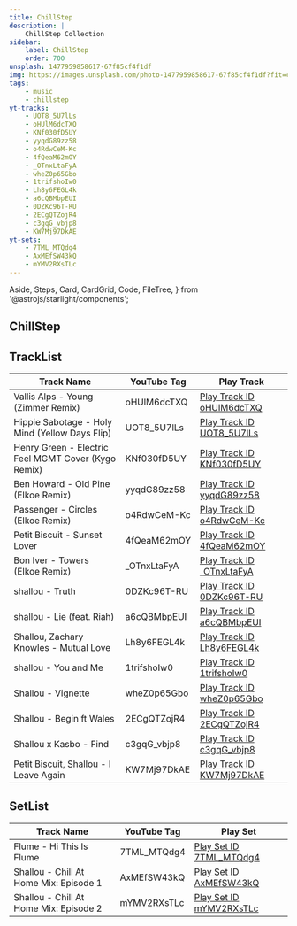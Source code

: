 ```yaml
---
title: ChillStep
description: |
    ChillStep Collection
sidebar:
    label: ChillStep
    order: 700
unsplash: 1477959858617-67f85cf4f1df
img: https://images.unsplash.com/photo-1477959858617-67f85cf4f1df?fit=crop&w=1400&h=700&q=75
tags:
    - music
    - chillstep
yt-tracks:
    - UOT8_5U7lLs
    - oHUlM6dcTXQ
    - KNf030fD5UY
    - yyqdG89zz58
    - o4RdwCeM-Kc
    - 4fQeaM62mOY
    - _OTnxLtaFyA
    - wheZ0p65Gbo
    - 1trifshoIw0
    - Lh8y6FEGL4k
    - a6cQBMbpEUI
    - 0DZKc96T-RU
    - 2ECgQTZojR4
    - c3gqG_vbjp8
    - KW7Mj97DkAE
yt-sets:
    - 7TML_MTQdg4
    - AxMEfSW43kQ
    - mYMV2RXsTLc
---
```


  Aside,
  Steps,
  Card,
  CardGrid,
  Code,
  FileTree,
} from '@astrojs/starlight/components';


## ChillStep

## TrackList

| Track Name | YouTube Tag | Play Track |
|------------|-------------|------------|
| Vallis Alps - Young (Zimmer Remix) | oHUlM6dcTXQ | [Play Track ID oHUlM6dcTXQ](https://kbve.com/music/?yt=oHUlM6dcTXQ) |
| Hippie Sabotage - Holy Mind (Yellow Days Flip) | UOT8_5U7lLs | [Play Track ID UOT8_5U7lLs](https://kbve.com/music/?yt=UOT8_5U7lLs) |
| Henry Green - Electric Feel MGMT Cover (Kygo Remix) | KNf030fD5UY | [Play Track ID KNf030fD5UY](https://kbve.com/music/?yt=KNf030fD5UY) |
| Ben Howard - Old Pine (Elkoe Remix) | yyqdG89zz58 | [Play Track ID yyqdG89zz58](https://kbve.com/music/?yt=yyqdG89zz58) |
| Passenger - Circles (Elkoe Remix) | o4RdwCeM-Kc | [Play Track ID o4RdwCeM-Kc](https://kbve.com/music/?yt=o4RdwCeM-Kc) |
| Petit Biscuit - Sunset Lover | 4fQeaM62mOY | [Play Track ID 4fQeaM62mOY](https://kbve.com/music/?yt=4fQeaM62mOY) |
| Bon Iver - Towers (Elkoe Remix) | \_OTnxLtaFyA | [Play Track ID \_OTnxLtaFyA](https://kbve.com/music/?yt=_OTnxLtaFyA) |
| shallou - Truth | 0DZKc96T-RU | [Play Track ID 0DZKc96T-RU](https://kbve.com/music/?yt=0DZKc96T-RU) |
| shallou - Lie (feat. Riah) | a6cQBMbpEUI | [Play Track ID a6cQBMbpEUI](https://kbve.com/music/?yt=a6cQBMbpEUI) |
| Shallou, Zachary Knowles - Mutual Love | Lh8y6FEGL4k | [Play Track ID Lh8y6FEGL4k](https://kbve.com/music/?yt=Lh8y6FEGL4k) |
| shallou - You and Me | 1trifshoIw0 | [Play Track ID 1trifshoIw0](https://kbve.com/music/?yt=1trifshoIw0) |
| Shallou - Vignette | wheZ0p65Gbo | [Play Track ID wheZ0p65Gbo](https://kbve.com/music/?yt=wheZ0p65Gbo) |
| Shallou - Begin ft Wales | 2ECgQTZojR4 | [Play Track ID 2ECgQTZojR4](https://kbve.com/music/?yt=2ECgQTZojR4) |
| Shallou x Kasbo - Find | c3gqG_vbjp8 | [Play Track ID c3gqG_vbjp8](https://kbve.com/music/?yt=c3gqG_vbjp8) |
| Petit Biscuit, Shallou - I Leave Again | KW7Mj97DkAE | [Play Track ID KW7Mj97DkAE](https://kbve.com/music/?yt=KW7Mj97DkAE) |

## SetList

| Track Name | YouTube Tag | Play Set |
|------------|-------------|------------|
| Flume - Hi This Is Flume | 7TML_MTQdg4 | [Play Set ID 7TML_MTQdg4](https://kbve.com/music/?yt=7TML_MTQdg4) |
| Shallou - Chill At Home Mix: Episode 1 | AxMEfSW43kQ | [Play Set ID AxMEfSW43kQ](https://kbve.com/music/?yt=AxMEfSW43kQ) |
| Shallou - Chill At Home Mix: Episode 2 | mYMV2RXsTLc | [Play Set ID mYMV2RXsTLc](https://kbve.com/music/?yt=mYMV2RXsTLc) |
